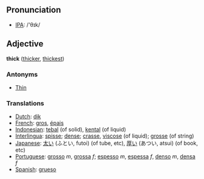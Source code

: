 ==Pronunciation==
*[[w:IPA|IPA]]: /'θɪk/

==Adjective==

'''thick''' ([[thicker]], [[thickest]])

===Antonyms===
*[[Thin]]

===Translations===
*[[Dutch]]: [[dik]]
*[[French]]: [[gros]], [[épais]]
*[[Indonesian]]: [[tebal]] (of solid), [[kental]] (of liquid)
*[[Interlingua]]: [[spisse]]; [[dense]]; [[crasse]], [[viscose]] (of liquid); [[grosse]] (of string)
*[[Japanese]]: [[太い]] (ふとい, futoi) (of tube, etc), [[厚い]] (あつい, atsui) (of book, etc)
*[[Portuguese]]: [[grosso]] ''m'', [[grossa]] ''f''; [[espesso]] ''m'', [[espessa]] ''f'', [[denso]] ''m'', [[densa]] ''f''
*[[Spanish]]: [[grueso]]